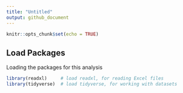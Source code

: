 ```yaml
---
title: "Untitled"
output: github_document
---
```


```r
knitr::opts_chunk$set(echo = TRUE)
```

## Load Packages

Loading the packages for this analysis

```r
library(readxl)     # load readxl, for reading Excel files
library(tidyverse)  # load tidyverse, for working with datasets
```




